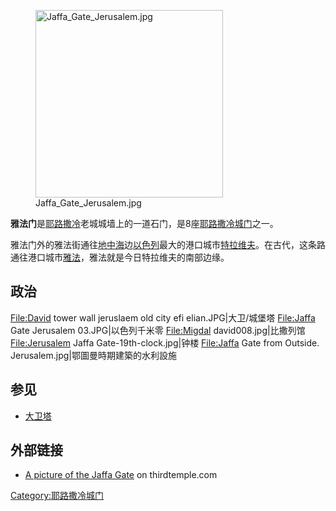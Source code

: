 {{coord|31|46|35.5|N|35|13|39.7|E|region:IL_type:landmark|display=title}}
[[File:Jaffa_Gate_Jerusalem.jpg|300px]]

'''雅法门'''是[[耶路撒冷|耶路撒冷]]老城城墙上的一道石门，是8座[[耶路撒冷城门|耶路撒冷城门]]之一。 

雅法门外的雅法街通往[[地中海|地中海]]边[[以色列|以色列]]最大的港口城市[[特拉维夫|特拉维夫]]。在古代，这条路通往港口城市[[雅法|雅法]]，雅法就是今日特拉维夫的南部边缘。
<!--雅法门的老城一侧是一个小型广场te is a small square between [[Christian_Quarter|Christian]] and [[Armenian_Quarter|Armenian Quarter]]s.  The Christian Quarter is to the north, on the left, and the Armenian Quarter is to the South, on the right. Straight ahead an Arab 'shuq' (market) runs due east along a narrow street that leads to the [[Muslim_Quarter|Muslim Quarter]]. The [[Jewish_Quarter|Jewish Quarter]] is accessed by a number of streets and alleyways running off the gate square.

Running along the high city walls just to the south of the Gate is [[大卫塔|The Citadel of Jerusalem]], also referred to as the "Tower of David", a notable Jerusalem landmark that dates back to antiquity.  The current tower was built during the reign of the Ottoman sultan [[Suleiman_the_Magnificent|Suleiman the Magnificent]].

When German Kaiser [[Wilhelm_II|Wilhelm II]] visited Jerusalem, the Turkish authorities created a gap in the city's wall, in order to allow the visitor to enter the city without dismounting his horse. The act was a symbol of friendship between the two empires. In 1917, British general [[Edmund_Allenby|Edmund Allenby]] entered the Old CIty through this gate, giving a speech at the nearby Tower of David. During Israel's [[War_of_Independence|War of Independence]], Israeli forces fought hard to connect the Jewish Quarter of the Old City with western Jerusalem by controlling the Jaffa Gate. With a Jordanian victory in 1948, Israeli forces were not able to regain control of the gate until the Six Day War in 1967.

As the westernmost of the gates, it is heavily used by pedestrians and vehicles, and the plaza in front of the gate has been expanded to connect with new residential developments outside the gate.-->

== 政治 ==
<gallery>
File:David tower wall jeruslaem old city efi elian.JPG|大卫/城堡塔
File:Jaffa Gate Jerusalem 03.JPG|以色列千米零
File:Migdal david008.jpg|比撒列馆
File:Jerusalem Jaffa Gate-19th-clock.jpg|钟楼
File:Jaffa Gate from Outside. Jerusalem.jpg|鄂圖曼時期建築的水利設施
</gallery>

== 参见 ==
* [[大卫塔|大卫塔]]

== 外部链接 ==
{{Commons|Jaffa Gate}}
* [http://www.thirdtemple.com/old-city-outerwall/jaffa%20gate.jpg A picture of the Jaffa Gate] {{Wayback|url=http://www.thirdtemple.com/old-city-outerwall/jaffa%20gate.jpg |date=20210410234405 }} on thirdtemple.com

<!-- {{Gates of Jerusalem}} -->
{{耶路撒冷旧城}}
[[Category:耶路撒冷城门|Category:耶路撒冷城门]]